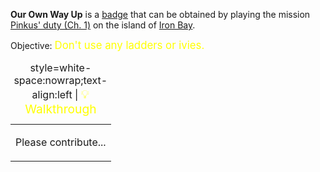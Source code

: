 '''Our Own Way Up''' is a [[Badges|badge]] that can be obtained by playing the mission [[Pinkus' duty (Ch. 1)]] on the island of [[Iron Bay]].

Objective: <big style="color:yellow">Don't use any ladders or ivies.</big>

{| class="mw-collapsible mw-collapsed"
|+ style=white-space:nowrap;text-align:left | <big style="color:yellow">💡 Walkthrough</big>
|-
| Please contribute...
|}